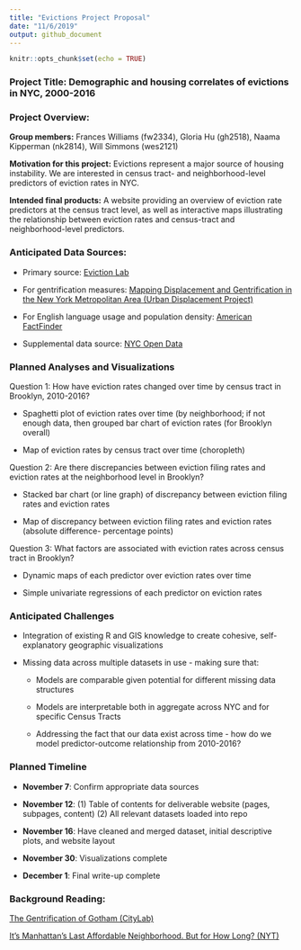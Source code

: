 ```yaml
---
title: "Evictions Project Proposal"
date: "11/6/2019"
output: github_document
---
```


```r
knitr::opts_chunk$set(echo = TRUE)
```

### **Project Title:** Demographic and housing correlates of evictions in NYC, 2000-2016

### **Project Overview:**

**Group members:** Frances Williams (fw2334), Gloria Hu (gh2518), Naama Kipperman (nk2814), Will Simmons (wes2121)

**Motivation for this project:** Evictions represent a major source of housing instability. We are interested in census tract- and neighborhood-level predictors of eviction rates in NYC. 

**Intended final products:** A website providing an overview of eviction rate predictors at the census tract level, as well as interactive maps illustrating the relationship between eviction rates and census-tract and neighborhood-level predictors. 


### **Anticipated Data Sources:**

* Primary source: [Eviction Lab](https://evictionlab.org/) 

* For gentrification measures: [Mapping Displacement and Gentrification in the New York Metropolitan Area (Urban Displacement Project)](https://www.urbandisplacement.org/maps/ny)

* For English language usage and population density: [American FactFinder](https://factfinder.census.gov/faces/nav/jsf/pages/guided_search.xhtml)

* Supplemental data source: [NYC Open Data](https://www1.nyc.gov/site/planning/data-maps/open-data/dwn-nynta.page)

### Planned Analyses and Visualizations

Question 1: How have eviction rates changed over time by census tract in Brooklyn, 2010-2016?

  * Spaghetti plot of eviction rates over time (by neighborhood; if not enough data, then grouped bar chart of eviction rates (for Brooklyn overall)

  * Map of eviction rates by census tract over time (choropleth)

Question 2: Are there discrepancies between eviction filing rates and eviction rates at the neighborhood level in Brooklyn?

  * Stacked bar chart (or line graph) of discrepancy between eviction filing rates and eviction rates

  * Map of discrepancy between eviction filing rates and eviction rates (absolute difference- percentage points)

Question 3: What factors are associated with eviction rates across census tract in Brooklyn?

  * Dynamic maps of each predictor over eviction rates over time

  * Simple univariate regressions of each predictor on eviction rates

### Anticipated Challenges

  * Integration of existing R and GIS knowledge to create cohesive, self-explanatory geographic visualizations
  
  * Missing data across multiple datasets in use - making sure that:
    
      + Models are comparable given potential for different missing data structures
      
      + Models are interpretable both in aggregate across NYC and for specific Census Tracts
      
      + Addressing the fact that our data exist across time - how do we model predictor-outcome relationship from 2010-2016?

### Planned Timeline

  * **November 7**: Confirm appropriate data sources 

  * **November 12**: (1) Table of contents for deliverable website (pages, subpages, content) (2) All relevant datasets loaded into repo

  * **November 16**: Have cleaned and merged dataset, initial descriptive plots, and website layout 

  * **November 30**: Visualizations complete  

  * **December 1**: Final write-up complete 

### Background Reading: 

[The Gentrification of Gotham (CityLab)](https://www.citylab.com/life/2017/04/the-gentrification-of-gotham/524694/)

[It’s Manhattan’s Last Affordable Neighborhood. But for How Long? (NYT)](https://www.nytimes.com/2019/09/27/nyregion/inwood-manhattan-affordable-housing.html)
